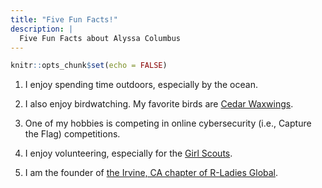 ```yaml
---
title: "Five Fun Facts!"
description: |
  Five Fun Facts about Alyssa Columbus
---
```


```r
knitr::opts_chunk$set(echo = FALSE)
```

1. I enjoy spending time outdoors, especially by the ocean.

2. I also enjoy birdwatching. My favorite birds are [Cedar Waxwings](https://www.allaboutbirds.org/guide/Cedar_Waxwing/overview).

3. One of my hobbies is competing in online cybersecurity (i.e., Capture the Flag) competitions.

4. I enjoy volunteering, especially for the [Girl Scouts](https://www.girlscouts.org/).

5. I am the founder of [the Irvine, CA chapter of R-Ladies Global](https://www.rladiesirvine.org).